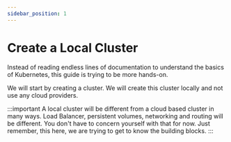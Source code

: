 ```yaml
---
sidebar_position: 1
---
```


# Create a Local Cluster

Instead of reading endless lines of documentation to understand the basics of Kubernetes, this guide is trying to be
more hands-on.

We will start by creating a cluster. We will create this cluster locally and not use any cloud providers.

:::important
A local cluster will be different from a cloud based cluster in many ways. Load Balancer, persistent volumes, networking
and routing will be different. You don't have to concern yourself with that for now. Just remember, this here, we are
trying to get to know the building blocks.
:::
